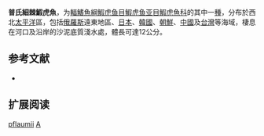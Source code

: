 {{Speciesbox 
| status = NE
| status_system = IUCN3.1
| status_ref = 
| genus = Acentrogobius
| species = pflaumii
| authority = [[Bleeker|Bleeker]], 1853
| synonyms = *''Acanthogobius pflaumi''<br /><small>Bleeker, 1853</small>
*''Acentrogobius pflaumi''<br /><small>Bleeker, 1853</small>
*''Amoya pflaumi''<br /><small>Bleeker, 1853</small>
*''Amoya pflaumii''<br /><small>Bleeker, 1853</small>
*''Gobius pflaumii''<br /><small>Bleeker, 1853</small>
}}

'''普氏細棘鰕虎魚'''，为[[輻鰭魚綱|輻鰭魚綱]][[鰕虎鱼目|鰕虎鱼目]][[鰕虎鱼亚目|鰕虎鱼亚目]][[鰕虎魚科|鰕虎魚科]]的其中一[[種|種]]，分布於西北[[太平洋|太平洋]]區，包括[[俄羅斯|俄羅斯]]遠東地區、[[日本|日本]]、[[韓國|韓國]]、[[朝鮮|朝鮮]]、[[中國|中國]]及[[台灣|台灣]]等海域，棲息在河口及沿岸的沙泥底質淺水處，體長可達12公分。

== 参考文献 ==
*{{FishBase_species|genus=Acentrogobius|species=pflaumii|year=2012|month=3}}

== 扩展阅读 ==
{{refbegin}}
{{wikispecies-inline|Acentrogobius pflaumii|普氏細棘鰕虎魚}}
{{refend}}
{{Taxonbar|from=Q1815521}}

[[Category:細棘鰕虎魚屬|pflaumii]]
[[Category:1853年描述的魚類|A]]